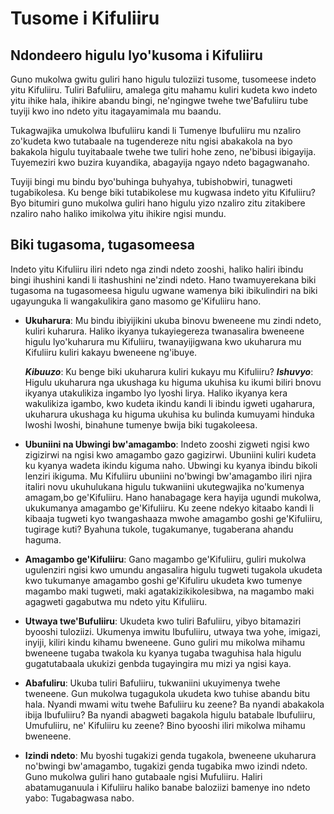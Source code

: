 # Tusome i Kifuliiru

## Ndondeero higulu lyo'kusoma i Kifuliiru

Guno mukolwa gwitu guliri hano higulu tuloziizi tusome, tusomeese indeto yitu Kifuliiru. Tuliri Bafuliiru, amalega gitu mahamu kuliri kudeta kwo indeto yitu ihike hala, ihikire abandu bingi, ne'ngingwe twehe twe'Bafuliiru tube tuyiji kwo ino ndeto yitu itagayamimala mu baandu.

Tukagwajika umukolwa Ibufuliiru kandi li Tumenye Ibufuliiru mu nzaliro zo'kudeta kwo tutabaale na tugendereze nitu ngisi abakakola na byo bakakola higulu tuyitabaale twehe twe tuliri hohe zeno, ne'bibusi ibigayija. Tuyemeziri kwo buzira kuyandika, abagayija ngayo ndeto bagagwanaho.

Tuyiji bingi mu bindu byo'buhinga buhyahya, tubishobwiri, tunagweti tugabikolesa. Ku benge biki tutabikolese mu kugwasa indeto yitu Kifuliiru? Byo bitumiri guno mukolwa guliri hano higulu yizo nzaliro zitu zitakibere nzaliro naho haliko imikolwa yitu ihikire ngisi mundu.

## Biki tugasoma, tugasomeesa

Indeto yitu Kifuliiru iliri ndeto nga zindi ndeto zooshi, haliko haliri ibindu bingi ihushini kandi li itashushini ne'zindi ndeto. Hano twamuyerekana biki tugasoma na tugasomeesa higulu ugwane wamenya biki ibikulindiri na biki ugayunguka li wangakulikira gano masomo ge'Kifuliiru hano.

- **Ukuharura**: Mu bindu ibiyijikini ukuba binovu bweneene mu zindi ndeto, kuliri kuharura. Haliko ikyanya tukayiegereza twanasalira bweneene higulu lyo'kuharura mu Kifuliiru, twanayijigwana kwo ukuharura mu Kifuliiru kuliri kakayu bweneene ng'ibuye.

    _**Kibuuzo**_: Ku benge biki ukuharura kuliri kukayu mu Kifuliiru?
    _**Ishuvyo**_: Higulu ukuharura nga ukushaga ku higuma ukuhisa ku ikumi biliri bnovu ikyanya utakulikiza ingambo lyo lyoshi lirya.
Haliko ikyanya kera wakulikiza igambo, kwo kudeta ikindu kandi li ibindu igweti ugaharura, ukuharura ukushaga ku higuma ukuhisa ku bulinda kumuyami hinduka lwoshi lwoshi, binahune tumenye bwija biki tugakoleesa.

- **Ubuniini na Ubwingi bw'amagambo**: Indeto zooshi zigweti ngisi kwo zigizirwi na ngisi kwo amagambo gazo gagizirwi. Ubuniini kuliri kudeta ku kyanya wadeta ikindu kiguma naho. Ubwingi ku kyanya ibindu bikoli lenziri ikiguma.
  Mu Kifuliiru ubuniini no'bwingi bw'amagambo iliri njira italiri novu ukuhulukana higulu tukwaniini ukutegwajika no'kumenya amagam,bo ge'Kifuliiru. Hano hanabagage kera hayija ugundi mukolwa, ukukumanya amagambo ge'Kifuliiru.
  Ku zeene ndekyo kitaabo kandi li kibaaja tugweti kyo twangashaaza mwohe amagambo goshi ge'Kifuliiru, tugirage kuti? Byahuna tukole, tugakumanye, tugaberana ahandu haguma.

- **Amagambo ge'Kifuliiru**: Gano magambo ge'Kifuliiru, guliri mukolwa ugulenziri ngisi kwo umundu angasalira higulu tugweti tugakola ukudeta kwo tukumanye amagambo goshi ge'Kifuliru ukudeta kwo tumenye magambo maki tugweti, maki agatakizikikolesibwa, na magambo maki agagweti gagabutwa mu ndeto yitu Kifuliiru.

- **Utwaya twe'Bufuliiru**: Ukudeta kwo tuliri Bafuliiru, yibyo bitamaziri byooshi tuloziizi. Ukumenya imwitu Ibufuliiru, utwaya twa yohe, imigazi, inyiji, kiliri kindu kihamu bweneene. Guno guliri mu mikolwa mihamu bweneene tugaba twakola ku kyanya tugaba twaguhisa hala higulu gugatutabaala ukukizi genbda tugayingira mu mizi ya ngisi kaya.

- **Abafuliru**: Ukuba tuliri Bafuliiru, tukwaniini ukuyimenya twehe tweneene. Gun mukolwa tugagukola ukudeta kwo tuhise abandu bitu hala. Nyandi mwami witu twehe Bafuliiru ku zeene? Ba nyandi abakakola ibija Ibufuliiru? Ba nyandi abagweti bagakola higulu batabale Ibufuliiru, Umufuliiru, ne' Kifuliiru ku zeene? Bino byooshi iliri mikolwa mihamu bweneene.

- **Izindi ndeto**: Mu byoshi tugakizi genda tugakola, bweneene ukuharura no'bwingi bw'amagambo, tugakizi genda tugabika mwo izindi ndeto. Guno mukolwa guliri hano gutabaale ngisi Mufuliiru. Haliri abatamuganuula i Kifuliiru haliko banabe baloziizi bamenye ino ndeto yabo: Tugabagwasa nabo.
